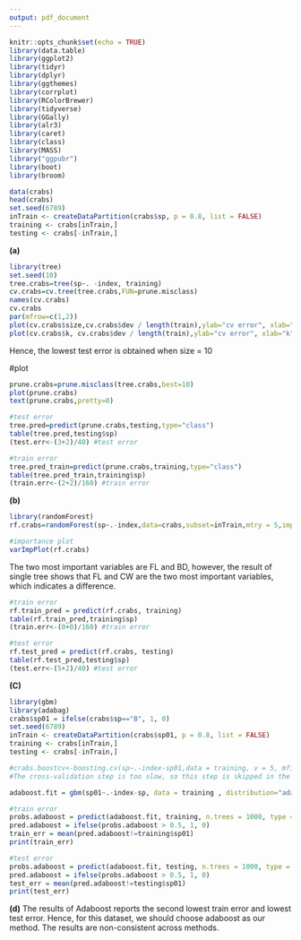 ```yaml
---
output: pdf_document
---
```


```r
knitr::opts_chunk$set(echo = TRUE)
library(data.table)
library(ggplot2)
library(tidyr)
library(dplyr)
library(ggthemes)
library(corrplot)
library(RColorBrewer)
library(tidyverse)
library(GGally)
library(alr3)
library(caret)
library(class)
library(MASS)
library("ggpubr")
library(boot)
library(broom)
```
\section{Q2.}


```r
data(crabs)
head(crabs)
set.seed(6789)
inTrain <- createDataPartition(crabs$sp, p = 0.8, list = FALSE)
training <- crabs[inTrain,]
testing <- crabs[-inTrain,]
```
__(a)__
```r
library(tree)
set.seed(10)
tree.crabs=tree(sp~. -index, training)
cv.crabs=cv.tree(tree.crabs,FUN=prune.misclass)
names(cv.crabs)
cv.crabs
par(mfrow=c(1,2))
plot(cv.crabs$size,cv.crabs$dev / length(train),ylab="cv error", xlab="size",type="b")
plot(cv.crabs$k, cv.crabs$dev / length(train),ylab="cv error", xlab="k",type="b")
```
Hence, the lowest test error is obtained when size = 10

#plot
```r
prune.crabs=prune.misclass(tree.crabs,best=10)
plot(prune.crabs)
text(prune.crabs,pretty=0)
```

```r
#test error
tree.pred=predict(prune.crabs,testing,type="class")
table(tree.pred,testing$sp)
(test.err<-(3+2)/40) #test error
```

```r
#train error
tree.pred_train=predict(prune.crabs,training,type="class")
table(tree.pred_train,training$sp)
(train.err<-(2+2)/160) #train error
```
__(b)__
```r
library(randomForest)
rf.crabs=randomForest(sp~.-index,data=crabs,subset=inTrain,mtry = 5,importance=TRUE)
```

```r
#importance plot
varImpPlot(rf.crabs)
```
The two most important variables are FL and BD, however, the result of single tree shows
that FL and CW are the two most important variables, which indicates a difference.
```r
#train error
rf.train_pred = predict(rf.crabs, training)
table(rf.train_pred,training$sp)
(train.err<-(0+0)/160) #train error
```
```r
#test error
rf.test_pred = predict(rf.crabs, testing)
table(rf.test_pred,testing$sp)
(test.err<-(5+2)/40) #test error
```



__(C)__
```r
library(gbm)
library(adabag)
crabs$sp01 = ifelse(crabs$sp=="B", 1, 0)
set.seed(6789)
inTrain <- createDataPartition(crabs$sp01, p = 0.8, list = FALSE)
training <- crabs[inTrain,]
testing <- crabs[-inTrain,]

#crabs.boostcv<-boosting.cv(sp~.-index-sp01,data = training, v = 5, mfinal = 1000) 
#The cross-validation step is too slow, so this step is skipped in the result

adaboost.fit = gbm(sp01~.-index-sp, data = training , distribution="adaboost", n.trees=1000)
```

```r
#train error
probs.adaboost = predict(adaboost.fit, training, n.trees = 1000, type = 'response')
pred.adaboost = ifelse(probs.adaboost > 0.5, 1, 0)
train_err = mean(pred.adaboost!=training$sp01)
print(train_err)
```
```r
#test error
probs.adaboost = predict(adaboost.fit, testing, n.trees = 1000, type = 'response')
pred.adaboost = ifelse(probs.adaboost > 0.5, 1, 0)
test_err = mean(pred.adaboost!=testing$sp01)
print(test_err)
```
__(d)__
The results of Adaboost reports the second lowest train error and lowest test error. Hence, for this dataset, we should choose
adaboost as our method. The results are non-consistent across methods.